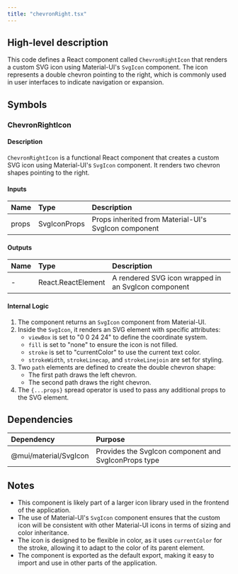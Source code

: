 ```yaml
---
title: "chevronRight.tsx"
---
```


## High-level description
This code defines a React component called `ChevronRightIcon` that renders a custom SVG icon using Material-UI's `SvgIcon` component. The icon represents a double chevron pointing to the right, which is commonly used in user interfaces to indicate navigation or expansion.

## Symbols

### ChevronRightIcon
#### Description
`ChevronRightIcon` is a functional React component that creates a custom SVG icon using Material-UI's `SvgIcon` component. It renders two chevron shapes pointing to the right.

#### Inputs
| Name | Type | Description |
|:-----|:-----|:------------|
| props | SvgIconProps | Props inherited from Material-UI's SvgIcon component |

#### Outputs
| Name | Type | Description |
|:-----|:-----|:------------|
| - | React.ReactElement | A rendered SVG icon wrapped in an SvgIcon component |

#### Internal Logic
1. The component returns an `SvgIcon` component from Material-UI.
2. Inside the `SvgIcon`, it renders an SVG element with specific attributes:
   - `viewBox` is set to "0 0 24 24" to define the coordinate system.
   - `fill` is set to "none" to ensure the icon is not filled.
   - `stroke` is set to "currentColor" to use the current text color.
   - `strokeWidth`, `strokeLinecap`, and `strokeLinejoin` are set for styling.
3. Two `path` elements are defined to create the double chevron shape:
   - The first path draws the left chevron.
   - The second path draws the right chevron.
4. The `{...props}` spread operator is used to pass any additional props to the SVG element.

## Dependencies
| Dependency | Purpose |
|:-----------|:--------|
| @mui/material/SvgIcon | Provides the SvgIcon component and SvgIconProps type |

## Notes
- This component is likely part of a larger icon library used in the frontend of the application.
- The use of Material-UI's `SvgIcon` component ensures that the custom icon will be consistent with other Material-UI icons in terms of sizing and color inheritance.
- The icon is designed to be flexible in color, as it uses `currentColor` for the stroke, allowing it to adapt to the color of its parent element.
- The component is exported as the default export, making it easy to import and use in other parts of the application.